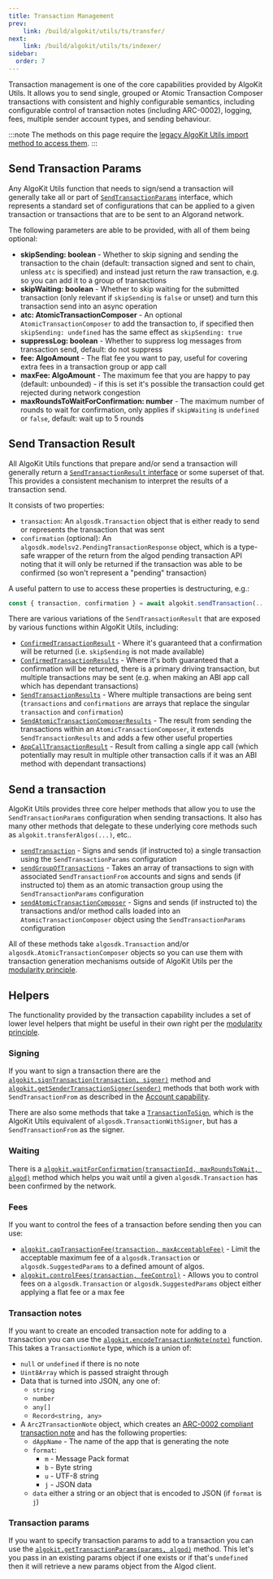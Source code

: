 ```yaml
---
title: Transaction Management
prev: 
    link: /build/algokit/utils/ts/transfer/
next:
    link: /build/algokit/utils/ts/indexer/
sidebar:
  order: 7
---
```


Transaction management is one of the core capabilities provided by AlgoKit Utils. It allows you to send single, grouped or Atomic Transaction Composer transactions with consistent and highly configurable semantics, including configurable control of transaction notes (including ARC-0002), logging, fees, multiple sender account types, and sending behaviour.

:::note
The methods on this page require the [legacy AlgoKit Utils import method to access them](/build/algokit/utils/ts/overview#usage).
:::

## Send Transaction Params

Any AlgoKit Utils function that needs to sign/send a transaction will generally take all or part of [`SendTransactionParams`](https://github.com/algorandfoundation/algokit-utils-ts/blob/main/docs/code/interfaces/types_transaction.SendTransactionParams.md) interface, which represents a standard set of configurations that can be applied to a given transaction or transactions that are to be sent to an Algorand network.

The following parameters are able to be provided, with all of them being optional:

- **skipSending: boolean** - Whether to skip signing and sending the transaction to the chain (default: transaction signed and sent to chain, unless `atc` is specified) and instead just return the raw transaction, e.g. so you can add it to a group of transactions
- **skipWaiting: boolean** - Whether to skip waiting for the submitted transaction (only relevant if `skipSending` is `false` or unset) and turn this transaction send into an async operation
- **atc: AtomicTransactionComposer** - An optional `AtomicTransactionComposer` to add the transaction to, if specified then `skipSending: undefined` has the same effect as `skipSending: true`
- **suppressLog: boolean** - Whether to suppress log messages from transaction send, default: do not suppress
- **fee: AlgoAmount** - The flat fee you want to pay, useful for covering extra fees in a transaction group or app call
- **maxFee: AlgoAmount** - The maximum fee that you are happy to pay (default: unbounded) - if this is set it's possible the transaction could get rejected during network congestion
- **maxRoundsToWaitForConfirmation: number** - The maximum number of rounds to wait for confirmation, only applies if `skipWaiting` is `undefined` or `false`, default: wait up to 5 rounds

## Send Transaction Result

All AlgoKit Utils functions that prepare and/or send a transaction will generally return a [`SendTransactionResult` interface](https://github.com/algorandfoundation/algokit-utils-ts/blob/main/docs/code/interfaces/types_transaction.SendTransactionResult.md) or some superset of that. This provides a consistent mechanism to interpret the results of a transaction send.

It consists of two properties:

- `transaction`: An `algosdk.Transaction` object that is either ready to send or represents the transaction that was sent
- `confirmation` (optional): An `algosdk.modelsv2.PendingTransactionResponse` object, which is a type-safe wrapper of the return from the algod pending transaction API noting that it will only be returned if the transaction was able to be confirmed (so won't represent a "pending" transaction)

A useful pattern to use to access these properties is destructuring, e.g.:

```typescript showLineNumbers=false
const { transaction, confirmation } = await algokit.sendTransaction(...)
```

There are various variations of the `SendTransactionResult` that are exposed by various functions within AlgoKit Utils, including:

- [`ConfirmedTransactionResult`](https://github.com/algorandfoundation/algokit-utils-ts/blob/main/docs/code/interfaces/types_transaction.ConfirmedTransactionResult.md) - Where it's guaranteed that a confirmation will be returned (i.e. `skipSending` is not made available)
- [`ConfirmedTransactionResults`](https://github.com/algorandfoundation/algokit-utils-ts/blob/main/docs/code/interfaces/types_transaction.ConfirmedTransactionResults.md) - Where it's both guaranteed that a confirmation will be returned, there is a primary driving transaction, but multiple transactions may be sent (e.g. when making an ABI app call which has dependant transactions)
- [`SendTransactionResults`](https://github.com/algorandfoundation/algokit-utils-ts/blob/main/docs/code/interfaces/types_transaction.SendTransactionResults.md) - Where multiple transactions are being sent (`transactions` and `confirmations` are arrays that replace the singular `transaction` and `confirmation`)
- [`SendAtomicTransactionComposerResults`](https://github.com/algorandfoundation/algokit-utils-ts/blob/main/docs/code/interfaces/types_transaction.SendAtomicTransactionComposerResults.md) - The result from sending the transactions within an `AtomicTransactionComposer`, it extends `SendTransactionResults` and adds a few other useful properties
- [`AppCallTransactionResult`](https://github.com/algorandfoundation/algokit-utils-ts/blob/main/docs/code/interfaces/types_app.AppCallTransactionResult.md) - Result from calling a single app call (which potentially may result in multiple other transaction calls if it was an ABI method with dependant transactions)

## Send a transaction

AlgoKit Utils provides three core helper methods that allow you to use the `SendTransactionParams` configuration when sending transactions. It also has many other methods that delegate to these underlying core methods such as `algokit.transferAlgos(...)`, etc..

- [`sendTransaction`](https://github.com/algorandfoundation/algokit-utils-ts/blob/main/docs/code/modules/index.md#sendtransaction) - Signs and sends (if instructed to) a single transaction using the `SendTransactionParams` configuration
- [`sendGroupOfTransactions`](https://github.com/algorandfoundation/algokit-utils-ts/blob/main/docs/code/modules/index.md#sendgroupoftransactions) - Takes an array of transactions to sign with associated `SendTransactionFrom` accounts and signs and sends (if instructed to) them as an atomic transaction group using the `SendTransactionParams` configuration
- [`sendAtomicTransactionComposer`](https://github.com/algorandfoundation/algokit-utils-ts/blob/main/docs/code/modules/index.md#sendatomictransactioncomposer) - Signs and sends (if instructed to) the transactions and/or method calls loaded into an `AtomicTransactionComposer` object using the `SendTransactionParams` configuration

All of these methods take `algosdk.Transaction` and/or `algosdk.AtomicTransactionComposer` objects so you can use them with transaction generation mechanisms outside of AlgoKit Utils per the [modularity principle](/build/algokit/utils/ts/overview#core-principles).

## Helpers

The functionality provided by the transaction capability includes a set of lower level helpers that might be useful in their own right per the [modularity principle](/build/algokit/utils/ts/overview#core-principles).

### Signing

If you want to sign a transaction there are the [`algokit.signTransaction(transaction, signer)`](https://github.com/algorandfoundation/algokit-utils-ts/blob/main/docs/code/modules/index.md#signtransaction) method and [`algokit.getSenderTransactionSigner(sender)`](https://github.com/algorandfoundation/algokit-utils-ts/blob/main/docs/code/modules/index.md#getsendertransactionsigner) methods that both work with `SendTransactionFrom` as described in the [Account capability](./account.md).

There are also some methods that take a [`TransactionToSign`](https://github.com/algorandfoundation/algokit-utils-ts/blob/main/docs/code/interfaces/types_transaction.TransactionToSign.md), which is the AlgoKit Utils equivalent of `algosdk.TransactionWithSigner`, but has a `SendTransactionFrom` as the signer.

### Waiting

There is a [`algokit.waitForConfirmation(transactionId, maxRoundsToWait, algod)`](https://github.com/algorandfoundation/algokit-utils-ts/blob/main/docs/code/modules/index.md#waitforconfirmation) method which helps you wait until a given `algosdk.Transaction` has been confirmed by the network.

### Fees

If you want to control the fees of a transaction before sending then you can use:

- [`algokit.capTransactionFee(transaction, maxAcceptableFee)`](https://github.com/algorandfoundation/algokit-utils-ts/blob/main/docs/code/modules/index.md#captransactionfee) - Limit the acceptable maximum fee of a `algosdk.Transaction` or `algosdk.SuggestedParams` to a defined amount of algos.
- [`algokit.controlFees(transaction, feeControl)`](https://github.com/algorandfoundation/algokit-utils-ts/blob/main/docs/code/modules/index.md#controlfees) - Allows you to control fees on a `algosdk.Transaction` or `algosdk.SuggestedParams` object either applying a flat fee or a max fee

### Transaction notes

If you want to create an encoded transaction note for adding to a transaction you can use the [`algokit.encodeTransactionNote(note)`](https://github.com/algorandfoundation/algokit-utils-ts/blob/main/docs/code/modules/index.md#encodetransactionnote) function. This takes a `TransactionNote` type, which is a union of:

- `null` or `undefined` if there is no note
- `Uint8Array` which is passed straight through
- Data that is turned into JSON, any one of:
  - `string`
  - `number`
  - `any[]`
  - `Record<string, any>`
- A `Arc2TransactionNote` object, which creates an [ARC-0002 compliant transaction note](https://github.com/algorandfoundation/ARCs/blob/main/ARCs/arc-0002.md) and has the following properties:
  - `dAppName` - The name of the app that is generating the note
  - `format`:
    - `m` - Message Pack format
    - `b` - Byte string
    - `u` - UTF-8 string
    - `j` - JSON data
  - `data` either a string or an object that is encoded to JSON (if `format` is `j`)

### Transaction params

If you want to specify transaction params to add to a transaction you can use the [`algokit.getTransactionParams(params, algod)`](https://github.com/algorandfoundation/algokit-utils-ts/blob/main/docs/code/modules/index.md#gettransactionparams) method. This let's you pass in an existing params object if one exists or if that's `undefined` then it will retrieve a new params object from the Algod client.